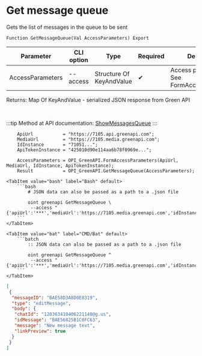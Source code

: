 ﻿---
sidebar_position: 1
description:  Gets the list of messages in the queue to be sentСтраницы
keywords: [1C, 1С, 1С:Enterprise, 1С:Enterprise 8.3, API, Integration, Services, Exchange, OneScript, CLI, Green API]
---


# Get message queue
 Gets the list of messages in the queue to be sent



`Function GetMessageQueue(Val AccessParameters) Export`

  | Parameter | CLI option | Type | Required | Description |
  |-|-|-|-|-|
  | AccessParameters | --access | Structure Of KeyAndValue | &#x2714; | Access parameters. See FormAccessParameters |

  
  Returns:  Map Of KeyAndValue - serialized JSON response from Green API

<br/>

:::tip
Method at API documentation: [ShowMessagesQueue](https://green-api.com/docs/api/queues/ShowMessagesQueue/)
:::
<br/>



```bsl title="1C:Enterprise/OneScript code example"
    ApiUrl           = "https://7105.api.greenapi.com";
    MediaUrl         = "https://7105.media.greenapi.com";
    IdInstance       = "71051...";
    ApiTokenInstance = "425010d90e114aa6b78f0969e...";

    AccessParameters = OPI_GreenAPI.FormAccessParameters(ApiUrl, MediaUrl, IdInstance, ApiTokenInstance);
    Result           = OPI_GreenAPI.GetMessageQueue(AccessParameters);
```
 

 <Tabs>
  
    <TabItem value="bash" label="Bash" default>
        ```bash
            # JSON data can also be passed as a path to a .json file
            
            oint greenapi GetMessageQueue \
             --access "{'apiUrl':'***','mediaUrl':'https://7105.media.greenapi.com','idInstance':'7105187566','apiTokenInstance':'***'}"
        ```
    </TabItem>
  
    <TabItem value="bat" label="CMD/Bat" default>
        ```batch
            :: JSON data can also be passed as a path to a .json file
            
            oint greenapi GetMessageQueue ^
             --access "{'apiUrl':'***','mediaUrl':'https://7105.media.greenapi.com','idInstance':'7105187566','apiTokenInstance':'***'}"
        ```
    </TabItem>
</Tabs>


```json title="Result"
[
 {
  "messageID": "BAE58D3A8D0E8319",
  "type": "editMessage",
  "body": {
   "chatId": "120363410406221140@g.us",
   "idMessage": "BAE56825B1C0FC63",
   "message": "New message text",
   "linkPreview": true
  }
 }
]
```
